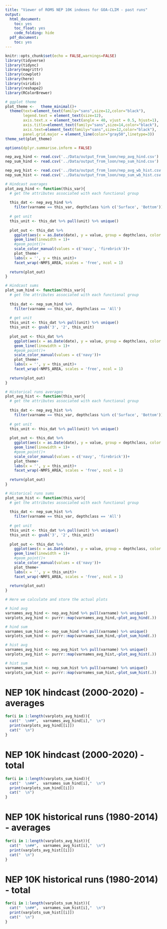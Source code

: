 ```yaml
---
title: "Viewer of ROMS NEP 10K indexes for GOA-CLIM - past runs"
output:
  html_document:
    toc: yes
    toc_float: yes
    code_folding: hide
  pdf_document:
    toc: yes
---
```


```r
knitr::opts_chunk$set(echo = FALSE,warnings=FALSE)
library(tidyverse)
library(tidync)
library(magrittr)
library(cowplot)
library(here)
library(viridis)
library(reshape2)
library(RColorBrewer)

# ggplot theme
plot_theme <-   theme_minimal()+
  theme(text=element_text(family="sans",size=12,color="black"),
        legend.text = element_text(size=12),
        axis.text.x = element_text(angle = 40, vjust = 0.5, hjust=1),
        axis.title=element_text(family="sans",size=14,color="black"),
        axis.text=element_text(family="sans",size=12,color="black"),
        panel.grid.major = element_line(color="gray50",linetype=3))
theme_set(plot_theme)

options(dplyr.summarise.inform = FALSE)
```

```r
nep_avg_hind <- read.csv('../Data/output_from_loon/nep_avg_hind.csv')
nep_sum_hind <- read.csv('../Data/output_from_loon/nep_sum_hind.csv')

nep_avg_hist <- read.csv('../Data/output_from_loon/nep_avg_wb_hist.csv')
nep_sum_hist <- read.csv('../Data/output_from_loon/nep_sum_wb_hist.csv')
```

```r
# Hindcast averages 
plot_avg_hind <- function(this_var){
  # get the attributes associated with each functional group
  
  this_dat <- nep_avg_hind %>%
    filter(varname == this_var, depthclass %in% c('Surface', 'Bottom')) 
  
  # get unit
  this_unit <- this_dat %>% pull(unit) %>% unique()
  
  plot_out <- this_dat %>%
    ggplot(aes(x = as.Date(date), y = value, group = depthclass, color = depthclass))+
    geom_line(linewidth = 1)+
    #geom_point()+
    scale_color_manual(values = c('navy', 'firebrick'))+
    plot_theme+
    labs(x = '', y = this_unit)+
    facet_wrap(~NMFS_AREA, scales = 'free', ncol = 1)
  
  return(plot_out)
}

# Hindcast sums 
plot_sum_hind <- function(this_var){
  # get the attributes associated with each functional group
  
  this_dat <- nep_sum_hind %>%
    filter(varname == this_var, depthclass == 'All') 
  
  # get unit
  this_unit <- this_dat %>% pull(unit) %>% unique()
  this_unit <- gsub('3', '2', this_unit)
  
  plot_out <- this_dat %>%
    ggplot(aes(x = as.Date(date), y = value, group = depthclass, color = depthclass))+
    geom_line(linewidth = 1)+
    #geom_point()+
    scale_color_manual(values = c('navy'))+
    plot_theme+
    labs(x = '', y = this_unit)+
    facet_wrap(~NMFS_AREA, scales = 'free', ncol = 1)
  
  return(plot_out)
}

# Historical runs averages 
plot_avg_hist <- function(this_var){
  # get the attributes associated with each functional group
  
  this_dat <- nep_avg_hist %>%
    filter(varname == this_var, depthclass %in% c('Surface', 'Bottom')) 
  
  # get unit
  this_unit <- this_dat %>% pull(unit) %>% unique()
  
  plot_out <- this_dat %>%
    ggplot(aes(x = as.Date(date), y = value, group = depthclass, color = depthclass))+
    geom_line(linewidth = 1)+
    #geom_point()+
    scale_color_manual(values = c('navy', 'firebrick'))+
    plot_theme+
    labs(x = '', y = this_unit)+
    facet_wrap(~NMFS_AREA, scales = 'free', ncol = 1)
  
  return(plot_out)
}

# Historical runs sums 
plot_sum_hist <- function(this_var){
  # get the attributes associated with each functional group
  
  this_dat <- nep_sum_hist %>%
    filter(varname == this_var, depthclass == 'All') 
  
  # get unit
  this_unit <- this_dat %>% pull(unit) %>% unique()
  this_unit <- gsub('3', '2', this_unit)
  
  plot_out <- this_dat %>%
    ggplot(aes(x = as.Date(date), y = value, group = depthclass, color = depthclass))+
    geom_line(linewidth = 1)+
    #geom_point()+
    scale_color_manual(values = c('navy'))+
    plot_theme+
    labs(x = '', y = this_unit)+
    facet_wrap(~NMFS_AREA, scales = 'free', ncol = 1)
  
  return(plot_out)
}
```

```r
# Here we calculate and store the actual plots

# hind avg
varnames_avg_hind <- nep_avg_hind %>% pull(varname) %>% unique()
varplots_avg_hind <- purrr::map(varnames_avg_hind,~plot_avg_hind(.))

# hind sum
varnames_sum_hind <- nep_sum_hind %>% pull(varname) %>% unique()
varplots_sum_hind <- purrr::map(varnames_sum_hind,~plot_sum_hind(.))

# hist avg
varnames_avg_hist <- nep_avg_hist %>% pull(varname) %>% unique()
varplots_avg_hist <- purrr::map(varnames_avg_hist,~plot_avg_hist(.))

# hist sum
varnames_sum_hist <- nep_sum_hist %>% pull(varname) %>% unique()
varplots_sum_hist <- purrr::map(varnames_sum_hist,~plot_sum_hist(.))
```

# NEP 10K hindcast (2000-2020) - averages {.tabset .tabset-pills}

```r
for(i in 1:length(varplots_avg_hind)){
  cat("  \n##",  varnames_avg_hind[i],"  \n")
  print(varplots_avg_hind[[i]]) 
  cat("  \n")
}
```

# NEP 10K hindcast (2000-2020) - total {.tabset .tabset-pills}

```r
for(i in 1:length(varplots_sum_hind)){
  cat("  \n##",  varnames_sum_hind[i],"  \n")
  print(varplots_sum_hind[[i]]) 
  cat("  \n")
}
```

# NEP 10K historical runs (1980-2014) - averages {.tabset .tabset-pills}

```r
for(i in 1:length(varplots_avg_hist)){
  cat("  \n##",  varnames_avg_hist[i],"  \n")
  print(varplots_avg_hist[[i]]) 
  cat("  \n")
}
```

# NEP 10K historical runs (1980-2014) - total {.tabset .tabset-pills}

```r
for(i in 1:length(varplots_sum_hist)){
  cat("  \n##",  varnames_sum_hist[i],"  \n")
  print(varplots_sum_hist[[i]]) 
  cat("  \n")
}
```